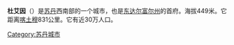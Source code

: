 {{expand|time=2015-01-03T16:31:58+00:00}}
{{unreferenced|time=2015-01-03T16:31:58+00:00}}
{{Infobox Settlement
<!--See the Table at Infobox Settlement for all fields and descriptions of usage-->
<!-- Basic info  ---------------->
|official_name          = 杜艾因
|other_name                = Ed Daein
|native_name            =  <!-- for cities whose native name is not in English -->
|nickname               = 
|settlement_type        =城镇
|motto                  =
<!-- images and maps  ----------->
|image_skyline          = 
|imagesize              = 300px
|image_caption          = '''''
|image_flag             = 
|flag_size              =
|image_seal             = 
|seal_size              =
|image_shield           = 
|shield_size            =
|image_blank_emblem     =
|blank_emblem_type      =
|blank_emblem_size      =
|image_map              = 
|mapsize                = 
|map_caption            = 
|image_map1             = 
|mapsize1               = 
|map_caption1           = 
|image_dot_map          =
|dot_mapsize            =
|dot_map_caption        =
|dot_x =  |dot_y =
|pushpin_map            = Sudan<!-- the name of a location map as per http://en.wikipedia.org/wiki/Template:Location_map -->
|pushpin_label_position =top
|pushpin_map_caption    =
<!-- Location ------------------>
|coordinates_region     = SD
|subdivision_type       = 国家
|subdivision_name       ={{flag|Sudan}}
|subdivision_type1      =[[苏丹行政区划|州]]
|subdivision_name1      = [[东达尔富尔州|东达尔富尔州]]
|subdivision_type2      = 
|subdivision_name2      = 
|subdivision_type3      = 
|subdivision_name3      = 
|subdivision_type4      = 
|subdivision_name4      =
<!-- Politics ----------------->
|government_footnotes   = 
|government_type        = 地方
|leader_title           = 市长
|leader_name            = [[希迪格·阿卜杜勒-納比·哈桑|希迪格·阿卜杜勒-納比·哈桑]]（Siddigh abdel-Nabi Hassan）
|leader_title1          =  <!-- for places with, say, both a mayor and a city manager -->
|leader_name1           =
|leader_title2          =
|leader_name2           =
|leader_title3          =
|leader_name3           =
|leader_title4          =
|leader_name4           =
|established_title      =  <!-- Settled -->
|established_date       = 
|established_title2     =  <!-- Incorporated (town) -->
|established_date2      = 
|established_title3     =  <!-- Incorporated (city) -->
|established_date3      =
<!-- Area    --------------------->
|area_magnitude         = 
|unit_pref                =Imperial <!--Enter: Imperial, if Imperial (metric) is desired-->
|area_footnotes           =
|area_total_km2           = <!-- ALL fields dealing with a measurements are subject to automatic unit conversion-->
|area_land_km2            = <!--See table @ Template:Infobox Settlement for details on automatic unit conversion-->
|area_water_km2           =
|area_total_sq_mi         =
|area_land_sq_mi          =
|area_water_sq_mi         =
|area_water_percent       =
|area_urban_km2           =
|area_urban_sq_mi         =
|area_metro_km2           =
|area_metro_sq_mi         =
|area_blank1_title        =
|area_blank1_km2          =
|area_blank1_sq_mi        =
<!-- Population   ----------------------->
|population_as_of               =2006
|population_footnotes           =
|population_note                =
|population_total               =264,734
|population_density_km2         =
|population_density_sq_mi       =
|population_metro               =
|population_density_metro_km2   =
|population_density_metro_sq_mi =
|population_urban               =
|population_density_urban_km2   =
|population_density_urban_sq_mi =
|population_blank1_title        =Ethnicities
|population_blank1              =
|population_blank2_title        =Religions
|population_blank2              =
|population_density_blank1_km2 =   
|population_density_blank1_sq_mi =
<!-- General information  --------------->
|timezone               = 
|utc_offset             = 
|timezone_DST           = 
|utc_offset_DST         = 
|latd=11|latm=27|lats=39 |latNS=N
|longd=26 |longm=7 |longs=42 |longEW=E
|elevation_footnotes    =  <!--for references: use <ref> </ref> tags-->
|elevation_m            = 449
|elevation_ft           =1476
<!-- Area/postal codes & others -------->
|postal_code_type       =  <!-- enter ZIP code, Postcode, Post code, Postal code... -->
|postal_code            =63312
|area_code              =
|blank_name             =
|blank_info             =
|blank1_name            =
|blank1_info            =
|website                = 
|footnotes              = 
}} 

'''杜艾因'''（{{lang-ar|الضعين}}）是[[苏丹|苏丹]]西南部的一个城市，也是[[东达尔富尔州|东达尔富尔州]]的首府。海拔449米。它距离[[喀土穆|喀土穆]]831公里。它有近30万人口。

[[Category:苏丹城市|Category:苏丹城市]]